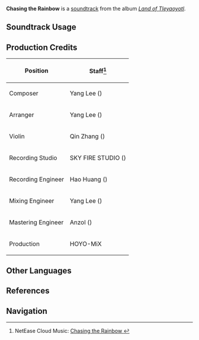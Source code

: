 {{Stub|production credits}}
{{Soundtrack Infobox
|image          = Land of Tleyaoyotl.png
|album          = Land of Tleyaoyotl
|disc           = 3
|number         = 78
|featured       = 
|featured2      = 
|featured3      = 
|featured_disc  = 
|featured_disc2 = 
|featured_disc3 = 
|youtube_id     = g4YBghCcUoo
|spotify_id     = 5A2OUsMfoWYq6hlLOtlVvx
|previous       = Lightning Racing
|next           = 
}}
'''Chasing the Rainbow''' is a [[soundtrack]] from the album ''[[Land of Tleyaoyotl]]''.

==Soundtrack Usage==
{{Soundtrack Usage
|location          = Natlan//[[Warrior's Challenge]]
|quest             = The Riddle of Sea and Sky//[[Mualani]]'s POV during spiritway challenge
|domain            = 
|eventgameplay     = 
|special_displayed = 
|special           = Warrior's Challenge
|teapot            = 
|mediaoriginal     =
}}
<!--
==Other Arrangements==
{{Files by Category Gallery|Media Using an Unreleased Arrangement of {{subst:#titleparts:{{subst:PAGENAME}}}} Soundtrack}}
-->

==Production Credits==
{| class="wikitable"
! Position
! Staff<ref>NetEase Cloud Music: [https://music.163.com/#/song?id=2635292816 Chasing the Rainbow {{zh|游光逐虹}}]</ref>
|-
! Composer
| Yang Lee ({{zh|李洋}})
|-
! Arranger
| Yang Lee ({{zh|李洋}})
|-
! Violin
| Qin Zhang ({{zh|张琴}})
|-
! Recording Studio
| SKY FIRE STUDIO ({{zh|九紫天诚录音棚}})
|-
! Recording Engineer
| Hao Huang ({{zh|黄浩}})
|-
! Mixing Engineer
| Yang Lee ({{zh|李洋}})
|-
! Mastering Engineer
| Anzol ({{zh|鸦雀有声}})
|-
! Production
| HOYO-MiX
|}

<!--
==Gallery==
<gallery>
</gallery>

==Trivia==
-->
==Other Languages==
{{Other Languages
|en      = Chasing the Rainbow
|zhs     = 
|zhs_rm  = 
|zht     = 
|zht_rm  = 
|zh_tl   = 
|ja      = 
|ja_rm   = 
|ja_tl   = 
}}

==References==
{{Reflist}}

==Navigation==
{{Soundtrack Navbox|Land of Tleyaoyotl}}